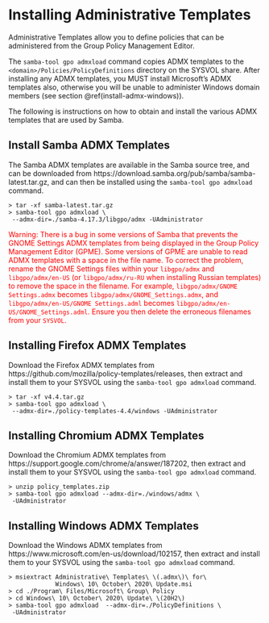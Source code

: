# Installing Administrative Templates {#install-admx}

Administrative Templates allow you to define policies that can be administered from the Group Policy Management Editor.

The `samba-tool gpo admxload` command copies ADMX templates to the `<domain>/Policies/PolicyDefinitions` directory on the SYSVOL share. After installing any ADMX templates, you MUST install Microsoft's ADMX templates also, otherwise you will be unable to administer Windows domain members (see section \@ref(install-admx-windows)).
\index{Administrative Templates}

The following is instructions on how to obtain and install the various ADMX templates that are used by Samba.

## Install Samba ADMX Templates {#install-admx-samba}

The Samba ADMX templates are available in the Samba source tree, and can be downloaded from https://download.samba.org/pub/samba/samba-latest.tar.gz, and can then be installed using the `samba-tool gpo admxload` command.

```
> tar -xf samba-latest.tar.gz
> samba-tool gpo admxload \
 --admx-dir=./samba-4.17.3/libgpo/admx -UAdministrator
```

::: {#warn style="color: red;"}
Warning: There is a bug in some versions of Samba that prevents the GNOME Settings ADMX templates from being displayed in the Group Policy Management Editor (GPME). Some versions of GPME are unable to read ADMX templates with a space in the file name. To correct the problem, rename the GNOME Settings files within your `libgpo/admx` and `libgpo/admx/en-US` (or `libgpo/admx/ru-RU` when installing Russian templates) to remove the space in the filename. For example, `libgpo/admx/GNOME Settings.admx` becomes `libgpo/admx/GNOME_Settings.admx`, and `libgpo/admx/en-US/GNOME Settings.adml` becomes `libgpo/admx/en-US/GNOME_Settings.adml`.
Ensure you then delete the erroneous filenames from your `SYSVOL`.
:::

## Installing Firefox ADMX Templates {#install-admx-firefox}

Download the Firefox ADMX templates from https://github.com/mozilla/policy-templates/releases, then extract and install them to your SYSVOL using the `samba-tool gpo admxload` command.

```
> tar -xf v4.4.tar.gz
> samba-tool gpo admxload \
 --admx-dir=./policy-templates-4.4/windows -UAdministrator
```

## Installing Chromium ADMX Templates {#install-admx-chromium}

Download the Chromium ADMX templates from https://support.google.com/chrome/a/answer/187202, then extract and install them to your SYSVOL using the `samba-tool gpo admxload` command.

```
> unzip policy_templates.zip
> samba-tool gpo admxload --admx-dir=./windows/admx \
 -UAdministrator
```

## Installing Windows ADMX Templates {#install-admx-windows}

Download the Windows ADMX templates from https://www.microsoft.com/en-us/download/102157, then extract and install them to your SYSVOL using the `samba-tool gpo admxload` command.

```
> msiextract Administrative\ Templates\ \(.admx\)\ for\
             Windows\ 10\ October\ 2020\ Update.msi
> cd ./Program\ Files/Microsoft\ Group\ Policy
> cd Windows\ 10\ October\ 2020\ Update\ \(20H2\)
> samba-tool gpo admxload  --admx-dir=./PolicyDefinitions \
 -UAdministrator
```
